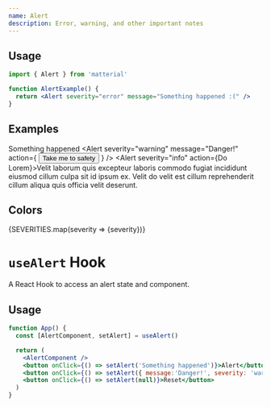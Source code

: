```yaml
---
name: Alert
description: Error, warning, and other important notes
---
```


## Usage

```jsx
import { Alert } from 'matterial'

function AlertExample() {
  return <Alert severity="error" message="Something happened :(" />
}
```

## Examples

<Alert severity="error" label="Critical Error" type="assertive">Something happened</Alert>
<Alert
  severity="warning"
  message="Danger!"
  action={
    <Button variant="contained" color="warning">Take me to safety</Button>
  }
/>
<Alert severity="success" label="OK" message="Well done" />
<Alert severity="info" action={<Link href="/">Do Lorem</Link>}>Velit laborum quis excepteur laboris commodo fugiat incididunt eiusmod cillum culpa sit id ipsum ex.</Alert>
<Alert dismiss>Velit do velit est cillum reprehenderit cillum aliqua quis officia velit deserunt.</Alert>

## Colors

{SEVERITIES.map(severity => <Alert key={severity} severity={severity} label={false}>{severity}</Alert>)}

# `useAlert` Hook

A React Hook to access an alert state and component.

## Usage

```jsx
function App() {
  const [AlertComponent, setAlert] = useAlert()

  return (
    <AlertComponent />
    <button onClick={() => setAlert('Something happened')}>Alert</button>
    <button onClick={() => setAlert({ message:'Danger!', severity: 'warning' })}>Danger</button>
    <button onClick={() => setAlert(null)}>Reset</button>
  )
}
```
